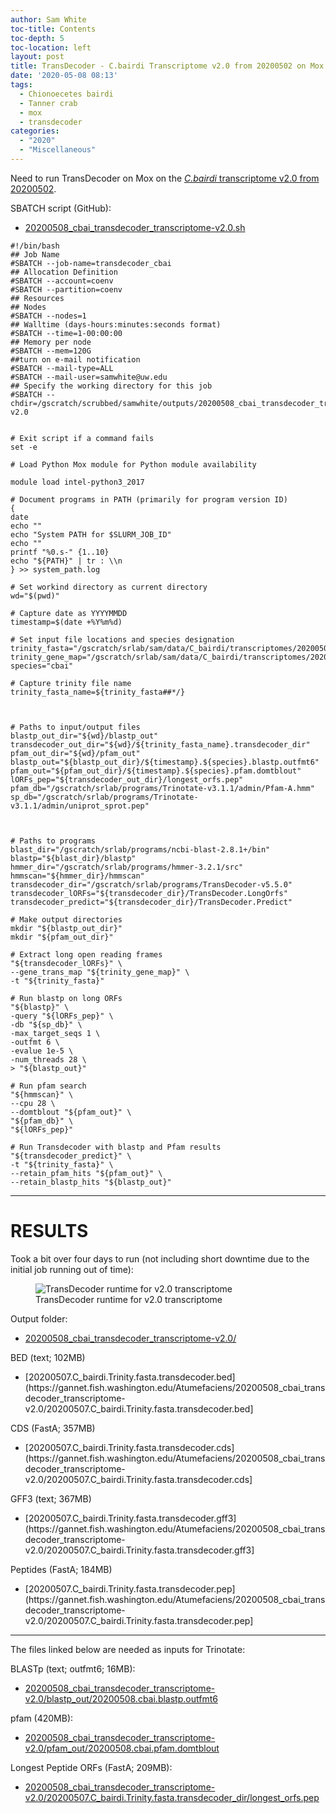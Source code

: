 ```yaml
---
author: Sam White
toc-title: Contents
toc-depth: 5
toc-location: left
layout: post
title: TransDecoder - C.bairdi Transcriptome v2.0 from 20200502 on Mox
date: '2020-05-08 08:13'
tags:
  - Chionoecetes bairdi
  - Tanner crab
  - mox
  - transdecoder
categories:
  - "2020"
  - "Miscellaneous"
---
```

Need to run TransDecoder on Mox on the [_C.bairdi_ transcriptome v2.0 from 20200502](https://robertslab.github.io/sams-notebook/posts/2020/2020-05-02-Transcriptome-Assembly---C.bairdi-All-RNAseq-Data-Without-Taxonomic-Filters-with-Trinity-on-Mox/).



SBATCH script (GitHub):

- [20200508_cbai_transdecoder_transcriptome-v2.0.sh](https://github.com/RobertsLab/sams-notebook/blob/master/sbatch_scripts/20200508_cbai_transdecoder_transcriptome-v2.0.sh)


```
#!/bin/bash
## Job Name
#SBATCH --job-name=transdecoder_cbai
## Allocation Definition
#SBATCH --account=coenv
#SBATCH --partition=coenv
## Resources
## Nodes
#SBATCH --nodes=1
## Walltime (days-hours:minutes:seconds format)
#SBATCH --time=1-00:00:00
## Memory per node
#SBATCH --mem=120G
##turn on e-mail notification
#SBATCH --mail-type=ALL
#SBATCH --mail-user=samwhite@uw.edu
## Specify the working directory for this job
#SBATCH --chdir=/gscratch/scrubbed/samwhite/outputs/20200508_cbai_transdecoder_transcriptome-v2.0


# Exit script if a command fails
set -e

# Load Python Mox module for Python module availability

module load intel-python3_2017

# Document programs in PATH (primarily for program version ID)
{
date
echo ""
echo "System PATH for $SLURM_JOB_ID"
echo ""
printf "%0.s-" {1..10}
echo "${PATH}" | tr : \\n
} >> system_path.log

# Set workind directory as current directory
wd="$(pwd)"

# Capture date as YYYYMMDD
timestamp=$(date +%Y%m%d)

# Set input file locations and species designation
trinity_fasta="/gscratch/srlab/sam/data/C_bairdi/transcriptomes/20200507.C_bairdi.Trinity.fasta"
trinity_gene_map="/gscratch/srlab/sam/data/C_bairdi/transcriptomes/20200507.C_bairdi.Trinity.fasta.gene_trans_map"
species="cbai"

# Capture trinity file name
trinity_fasta_name=${trinity_fasta##*/}



# Paths to input/output files
blastp_out_dir="${wd}/blastp_out"
transdecoder_out_dir="${wd}/${trinity_fasta_name}.transdecoder_dir"
pfam_out_dir="${wd}/pfam_out"
blastp_out="${blastp_out_dir}/${timestamp}.${species}.blastp.outfmt6"
pfam_out="${pfam_out_dir}/${timestamp}.${species}.pfam.domtblout"
lORFs_pep="${transdecoder_out_dir}/longest_orfs.pep"
pfam_db="/gscratch/srlab/programs/Trinotate-v3.1.1/admin/Pfam-A.hmm"
sp_db="/gscratch/srlab/programs/Trinotate-v3.1.1/admin/uniprot_sprot.pep"



# Paths to programs
blast_dir="/gscratch/srlab/programs/ncbi-blast-2.8.1+/bin"
blastp="${blast_dir}/blastp"
hmmer_dir="/gscratch/srlab/programs/hmmer-3.2.1/src"
hmmscan="${hmmer_dir}/hmmscan"
transdecoder_dir="/gscratch/srlab/programs/TransDecoder-v5.5.0"
transdecoder_lORFs="${transdecoder_dir}/TransDecoder.LongOrfs"
transdecoder_predict="${transdecoder_dir}/TransDecoder.Predict"

# Make output directories
mkdir "${blastp_out_dir}"
mkdir "${pfam_out_dir}"

# Extract long open reading frames
"${transdecoder_lORFs}" \
--gene_trans_map "${trinity_gene_map}" \
-t "${trinity_fasta}"

# Run blastp on long ORFs
"${blastp}" \
-query "${lORFs_pep}" \
-db "${sp_db}" \
-max_target_seqs 1 \
-outfmt 6 \
-evalue 1e-5 \
-num_threads 28 \
> "${blastp_out}"

# Run pfam search
"${hmmscan}" \
--cpu 28 \
--domtblout "${pfam_out}" \
"${pfam_db}" \
"${lORFs_pep}"

# Run Transdecoder with blastp and Pfam results
"${transdecoder_predict}" \
-t "${trinity_fasta}" \
--retain_pfam_hits "${pfam_out}" \
--retain_blastp_hits "${blastp_out}"
```


---

# RESULTS

Took a bit over four days to run (not including short downtime due to the initial job running out of time):

![TransDecoder runtime for v2.0 transcriptome](https://github.com/RobertsLab/sams-notebook/blob/master/images/screencaps/20200508_cbai_transdecoder_transcriptome-v2.0_runtime.png?raw=true)

Output folder:

- [20200508_cbai_transdecoder_transcriptome-v2.0/](https://gannet.fish.washington.edu/Atumefaciens/20200508_cbai_transdecoder_transcriptome-v2.0/)

BED (text; 102MB)

- [20200507.C_bairdi.Trinity.fasta.transdecoder.bed](https://gannet.fish.washington.edu/Atumefaciens/20200508_cbai_transdecoder_transcriptome-v2.0/20200507.C_bairdi.Trinity.fasta.transdecoder.bed]

CDS (FastA; 357MB)

- [20200507.C_bairdi.Trinity.fasta.transdecoder.cds](https://gannet.fish.washington.edu/Atumefaciens/20200508_cbai_transdecoder_transcriptome-v2.0/20200507.C_bairdi.Trinity.fasta.transdecoder.cds]

GFF3 (text; 367MB)

- [20200507.C_bairdi.Trinity.fasta.transdecoder.gff3](https://gannet.fish.washington.edu/Atumefaciens/20200508_cbai_transdecoder_transcriptome-v2.0/20200507.C_bairdi.Trinity.fasta.transdecoder.gff3]

Peptides (FastA; 184MB)

- [20200507.C_bairdi.Trinity.fasta.transdecoder.pep](https://gannet.fish.washington.edu/Atumefaciens/20200508_cbai_transdecoder_transcriptome-v2.0/20200507.C_bairdi.Trinity.fasta.transdecoder.pep]

---

The files linked below are needed as inputs for Trinotate:

BLASTp (text; outfmt6; 16MB):

- [20200508_cbai_transdecoder_transcriptome-v2.0/blastp_out/20200508.cbai.blastp.outfmt6](https://gannet.fish.washington.edu/Atumefaciens/20200508_cbai_transdecoder_transcriptome-v2.0/blastp_out/20200508.cbai.blastp.outfmt6)

pfam (420MB):

- [20200508_cbai_transdecoder_transcriptome-v2.0/pfam_out/20200508.cbai.pfam.domtblout](https://gannet.fish.washington.edu/Atumefaciens/20200508_cbai_transdecoder_transcriptome-v2.0/pfam_out/20200508.cbai.pfam.domtblout)

Longest Peptide ORFs (FastA; 209MB):

- [20200508_cbai_transdecoder_transcriptome-v2.0/20200507.C_bairdi.Trinity.fasta.transdecoder_dir/longest_orfs.pep](https://gannet.fish.washington.edu/Atumefaciens/20200508_cbai_transdecoder_transcriptome-v2.0/20200507.C_bairdi.Trinity.fasta.transdecoder_dir/longest_orfs.pep)
